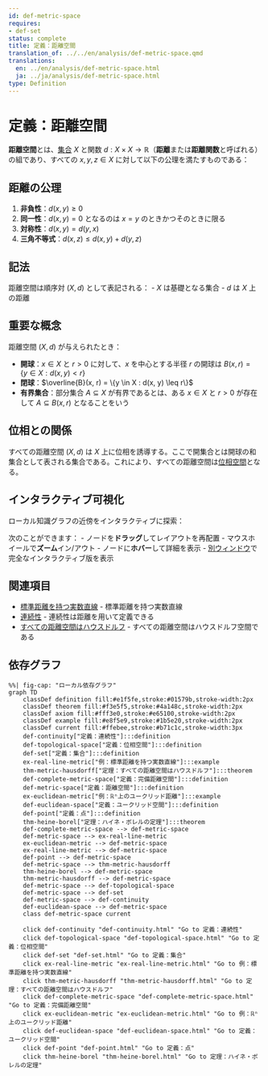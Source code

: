 ```yaml
---
id: def-metric-space
requires:
- def-set
status: complete
title: 定義：距離空間
translation_of: ../../en/analysis/def-metric-space.qmd
translations:
  en: ../en/analysis/def-metric-space.html
  ja: ../ja/analysis/def-metric-space.html
type: Definition
---
```


# 定義：距離空間 {#def-metric-space}

**距離空間**とは、[集合](../logic-set-theory/def-set.qmd) $X$ と関数 $d: X \times X \to \mathbb{R}$（**距離**または**距離関数**と呼ばれる）の組であり、すべての $x, y, z \in X$ に対して以下の公理を満たすものである：

## 距離の公理

1. **非負性**：$d(x, y) \geq 0$
2. **同一性**：$d(x, y) = 0$ となるのは $x = y$ のときかつそのときに限る
3. **対称性**：$d(x, y) = d(y, x)$
4. **三角不等式**：$d(x, z) \leq d(x, y) + d(y, z)$

## 記法

距離空間は順序対 $(X, d)$ として表記される：
- $X$ は基礎となる集合
- $d$ は $X$ 上の距離

## 重要な概念

距離空間 $(X, d)$ が与えられたとき：

- **開球**：$x \in X$ と $r > 0$ に対して、$x$ を中心とする半径 $r$ の開球は $B(x, r) = \{y \in X : d(x, y) < r\}$
- **閉球**：$\overline{B}(x, r) = \{y \in X : d(x, y) \leq r\}$
- **有界集合**：部分集合 $A \subseteq X$ が有界であるとは、ある $x \in X$ と $r > 0$ が存在して $A \subseteq B(x, r)$ となることをいう

## 位相との関係

すべての距離空間 $(X, d)$ は $X$ 上に位相を誘導する。ここで開集合とは開球の和集合として表される集合である。これにより、すべての距離空間は[位相空間](../topology/def-topological-space.qmd)となる。

## インタラクティブ可視化

ローカル知識グラフの近傍をインタラクティブに探索：

::: {.graph-viz data-id="def-metric-space" data-width="700" data-height="500"}
:::

次のことができます：
- ノードを**ドラッグ**してレイアウトを再配置
- マウスホイールで**ズーム**イン/アウト
- ノードに**ホバー**して詳細を表示
- [別ウィンドウ](../../output/interactive/def-metric-space.html){target="_blank"}で完全なインタラクティブ版を表示

## 関連項目

- [標準距離を持つ実数直線](ex-real-line-metric.qmd) - 標準距離を持つ実数直線
- [連続性](def-continuity.qmd) - 連続性は距離を用いて定義できる
- [すべての距離空間はハウスドルフ](../topology/thm-metric-hausdorff.qmd) - すべての距離空間はハウスドルフ空間である

## 依存グラフ

```mermaid
%%| fig-cap: "ローカル依存グラフ"
graph TD
    classDef definition fill:#e1f5fe,stroke:#01579b,stroke-width:2px
    classDef theorem fill:#f3e5f5,stroke:#4a148c,stroke-width:2px
    classDef axiom fill:#fff3e0,stroke:#e65100,stroke-width:2px
    classDef example fill:#e8f5e9,stroke:#1b5e20,stroke-width:2px
    classDef current fill:#ffebee,stroke:#b71c1c,stroke-width:3px
    def-continuity["定義：連続性"]:::definition
    def-topological-space["定義：位相空間"]:::definition
    def-set["定義：集合"]:::definition
    ex-real-line-metric["例：標準距離を持つ実数直線"]:::example
    thm-metric-hausdorff["定理：すべての距離空間はハウスドルフ"]:::theorem
    def-complete-metric-space["定義：完備距離空間"]:::definition
    def-metric-space["定義：距離空間"]:::definition
    ex-euclidean-metric["例：ℝⁿ上のユークリッド距離"]:::example
    def-euclidean-space["定義：ユークリッド空間"]:::definition
    def-point["定義：点"]:::definition
    thm-heine-borel["定理：ハイネ・ボレルの定理"]:::theorem
    def-complete-metric-space --> def-metric-space
    def-metric-space --> ex-real-line-metric
    ex-euclidean-metric --> def-metric-space
    ex-real-line-metric --> def-metric-space
    def-point --> def-metric-space
    def-metric-space --> thm-metric-hausdorff
    thm-heine-borel --> def-metric-space
    thm-metric-hausdorff --> def-metric-space
    def-metric-space --> def-topological-space
    def-metric-space --> def-set
    def-metric-space --> def-continuity
    def-euclidean-space --> def-metric-space
    class def-metric-space current

    click def-continuity "def-continuity.html" "Go to 定義：連続性"
    click def-topological-space "def-topological-space.html" "Go to 定義：位相空間"
    click def-set "def-set.html" "Go to 定義：集合"
    click ex-real-line-metric "ex-real-line-metric.html" "Go to 例：標準距離を持つ実数直線"
    click thm-metric-hausdorff "thm-metric-hausdorff.html" "Go to 定理：すべての距離空間はハウスドルフ"
    click def-complete-metric-space "def-complete-metric-space.html" "Go to 定義：完備距離空間"
    click ex-euclidean-metric "ex-euclidean-metric.html" "Go to 例：ℝⁿ上のユークリッド距離"
    click def-euclidean-space "def-euclidean-space.html" "Go to 定義：ユークリッド空間"
    click def-point "def-point.html" "Go to 定義：点"
    click thm-heine-borel "thm-heine-borel.html" "Go to 定理：ハイネ・ボレルの定理"
```
